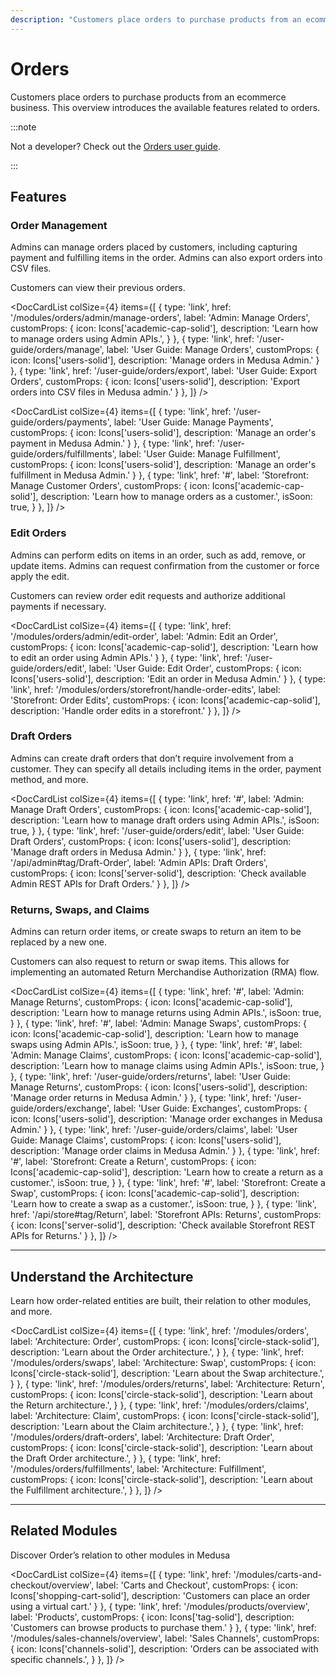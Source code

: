 ```yaml
---
description: "Customers place orders to purchase products from an ecommerce business. Learn about the available features and guides."
---
```



# Orders

Customers place orders to purchase products from an ecommerce business. This overview introduces the available features related to orders.

:::note

Not a developer? Check out the [Orders user guide](../../user-guide/orders/index.md).

:::

## Features

### Order Management

Admins can manage orders placed by customers, including capturing payment and fulfilling items in the order. Admins can also export orders into CSV files.

Customers can view their previous orders.

<DocCardList colSize={4} items={[
  {
    type: 'link',
    href: '/modules/orders/admin/manage-orders',
    label: 'Admin: Manage Orders',
    customProps: {
      icon: Icons['academic-cap-solid'],
      description: 'Learn how to manage orders using Admin APIs.',
    }
  },
  {
    type: 'link',
    href: '/user-guide/orders/manage',
    label: 'User Guide: Manage Orders',
    customProps: {
      icon: Icons['users-solid'],
      description: 'Manage orders in Medusa Admin.'
    }
  },
  {
    type: 'link',
    href: '/user-guide/orders/export',
    label: 'User Guide: Export Orders',
    customProps: {
      icon: Icons['users-solid'],
      description: 'Export orders into CSV files in Medusa admin.'
    }
  },
]} />

<DocCardList colSize={4} items={[
  {
    type: 'link',
    href: '/user-guide/orders/payments',
    label: 'User Guide: Manage Payments',
    customProps: {
      icon: Icons['users-solid'],
      description: 'Manage an order\'s payment in Medusa Admin.'
    }
  },
  {
    type: 'link',
    href: '/user-guide/orders/fulfillments',
    label: 'User Guide: Manage Fulfillment',
    customProps: {
      icon: Icons['users-solid'],
      description: 'Manage an order\'s fulfillment in Medusa Admin.'
    }
  },
  {
    type: 'link',
    href: '#',
    label: 'Storefront: Manage Customer Orders',
    customProps: {
      icon: Icons['academic-cap-solid'],
      description: 'Learn how to manage orders as a customer.',
      isSoon: true,
    }
  },
]} />

### Edit Orders

Admins can perform edits on items in an order, such as add, remove, or update items. Admins can request confirmation from the customer or force apply the edit.

Customers can review order edit requests and authorize additional payments if necessary.

<DocCardList colSize={4} items={[
  {
    type: 'link',
    href: '/modules/orders/admin/edit-order',
    label: 'Admin: Edit an Order',
    customProps: {
      icon: Icons['academic-cap-solid'],
      description: 'Learn how to edit an order using Admin APIs.'
    }
  },
  {
    type: 'link',
    href: '/user-guide/orders/edit',
    label: 'User Guide: Edit Order',
    customProps: {
      icon: Icons['users-solid'],
      description: 'Edit an order in Medusa Admin.'
    }
  },
  {
    type: 'link',
    href: '/modules/orders/storefront/handle-order-edits',
    label: 'Storefront: Order Edits',
    customProps: {
      icon: Icons['academic-cap-solid'],
      description: 'Handle order edits in a storefront.'
    }
  },
]} />

### Draft Orders

Admins can create draft orders that don’t require involvement from a customer. They can specify all details including items in the order, payment method, and more.

<DocCardList colSize={4} items={[
  {
    type: 'link',
    href: '#',
    label: 'Admin: Manage Draft Orders',
    customProps: {
      icon: Icons['academic-cap-solid'],
      description: 'Learn how to manage draft orders using Admin APIs.',
      isSoon: true,
    }
  },
  {
    type: 'link',
    href: '/user-guide/orders/edit',
    label: 'User Guide: Draft Orders',
    customProps: {
      icon: Icons['users-solid'],
      description: 'Manage draft orders in Medusa Admin.'
    }
  },
  {
    type: 'link',
    href: '/api/admin#tag/Draft-Order',
    label: 'Admin APIs: Draft Orders',
    customProps: {
      icon: Icons['server-solid'],
      description: 'Check available Admin REST APIs for Draft Orders.'
    }
  },
]} />

### Returns, Swaps, and Claims

Admins can return order items, or create swaps to return an item to be replaced by a new one.

Customers can also request to return or swap items. This allows for implementing an automated Return Merchandise Authorization (RMA) flow.

<DocCardList colSize={4} items={[
  {
    type: 'link',
    href: '#',
    label: 'Admin: Manage Returns',
    customProps: {
      icon: Icons['academic-cap-solid'],
      description: 'Learn how to manage returns using Admin APIs.',
      isSoon: true,
    }
  },
  {
    type: 'link',
    href: '#',
    label: 'Admin: Manage Swaps',
    customProps: {
      icon: Icons['academic-cap-solid'],
      description: 'Learn how to manage swaps using Admin APIs.',
      isSoon: true,
    }
  },
  {
    type: 'link',
    href: '#',
    label: 'Admin: Manage Claims',
    customProps: {
      icon: Icons['academic-cap-solid'],
      description: 'Learn how to manage claims using Admin APIs.',
      isSoon: true,
    }
  },
  {
    type: 'link',
    href: '/user-guide/orders/returns',
    label: 'User Guide: Manage Returns',
    customProps: {
      icon: Icons['users-solid'],
      description: 'Manage order returns in Medusa Admin.'
    }
  },
  {
    type: 'link',
    href: '/user-guide/orders/exchange',
    label: 'User Guide: Exchanges',
    customProps: {
      icon: Icons['users-solid'],
      description: 'Manage order exchanges in Medusa Admin.'
    }
  },
  {
    type: 'link',
    href: '/user-guide/orders/claims',
    label: 'User Guide: Manage Claims',
    customProps: {
      icon: Icons['users-solid'],
      description: 'Manage order claims in Medusa Admin.'
    }
  },
  {
    type: 'link',
    href: '#',
    label: 'Storefront: Create a Return',
    customProps: {
      icon: Icons['academic-cap-solid'],
      description: 'Learn how to create a return as a customer.',
      isSoon: true,
    }
  },
  {
    type: 'link',
    href: '#',
    label: 'Storefront: Create a Swap',
    customProps: {
      icon: Icons['academic-cap-solid'],
      description: 'Learn how to create a swap as a customer.',
      isSoon: true,
    }
  },
  {
    type: 'link',
    href: '/api/store#tag/Return',
    label: 'Storefront APIs: Returns',
    customProps: {
      icon: Icons['server-solid'],
      description: 'Check available Storefront REST APIs for Returns.'
    }
  },
]} />

---

## Understand the Architecture

Learn how order-related entities are built, their relation to other modules, and more.

<DocCardList colSize={4} items={[
  {
    type: 'link',
    href: '/modules/orders',
    label: 'Architecture: Order',
    customProps: {
      icon: Icons['circle-stack-solid'],
      description: 'Learn about the Order architecture.',
    }
  },
  {
    type: 'link',
    href: '/modules/orders/swaps',
    label: 'Architecture: Swap',
    customProps: {
      icon: Icons['circle-stack-solid'],
      description: 'Learn about the Swap architecture.',
    }
  },
  {
    type: 'link',
    href: '/modules/orders/returns',
    label: 'Architecture: Return',
    customProps: {
      icon: Icons['circle-stack-solid'],
      description: 'Learn about the Return architecture.',
    }
  },
  {
    type: 'link',
    href: '/modules/orders/claims',
    label: 'Architecture: Claim',
    customProps: {
      icon: Icons['circle-stack-solid'],
      description: 'Learn about the Claim architecture.',
    }
  },
  {
    type: 'link',
    href: '/modules/orders/draft-orders',
    label: 'Architecture: Draft Order',
    customProps: {
      icon: Icons['circle-stack-solid'],
      description: 'Learn about the Draft Order architecture.',
    }
  },
  {
    type: 'link',
    href: '/modules/orders/fulfillments',
    label: 'Architecture: Fulfillment',
    customProps: {
      icon: Icons['circle-stack-solid'],
      description: 'Learn about the Fulfillment architecture.',
    }
  },
]} />

---

## Related Modules

Discover Order’s relation to other modules in Medusa

<DocCardList colSize={4} items={[
  {
    type: 'link',
    href: '/modules/carts-and-checkout/overview',
    label: 'Carts and Checkout',
    customProps: {
      icon: Icons['shopping-cart-solid'],
      description: 'Customers can place an order using a virtual cart.'
    }
  },
  {
    type: 'link',
    href: '/modules/products/overview',
    label: 'Products',
    customProps: {
      icon: Icons['tag-solid'],
      description: 'Customers can browse products to purchase them.'
    }
  },
  {
    type: 'link',
    href: '/modules/sales-channels/overview',
    label: 'Sales Channels',
    customProps: {
      icon: Icons['channels-solid'],
      description: 'Orders can be associated with specific channels.',
    }
  },
]} />

